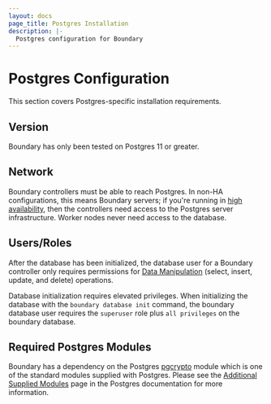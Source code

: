 ```yaml
---
layout: docs
page_title: Postgres Installation
description: |-
  Postgres configuration for Boundary
---
```


# Postgres Configuration

This section covers Postgres-specific installation requirements.

## Version

Boundary has only been tested on Postgres 11 or greater.

## Network

Boundary controllers must be able to reach Postgres.
In non-HA configurations, this means Boundary servers;
if you're running in [high availability](/docs/oss/installing/high-availability),
then the controllers need access to the Postgres server infrastructure.
Worker nodes never need access to the database.

## Users/Roles

After the database has been initialized,
the database user for a Boundary controller
only requires permissions for [Data Manipulation](https://www.postgresql.org/docs/current/dml.html)
(select, insert, update, and delete) operations.

Database initialization requires elevated privileges.
When initializing the database with the `boundary database init` command,
the boundary database user
requires the `superuser` role plus `all privileges` on the boundary database.

## Required Postgres Modules

Boundary has a dependency on the Postgres
[pgcrypto](https://www.postgresql.org/docs/11/pgcrypto.html) module
which is one of the standard modules supplied with Postgres.
Please see the
[Additional Supplied Modules](https://www.postgresql.org/docs/11/contrib.html)
page in the Postgres documentation for more information.
